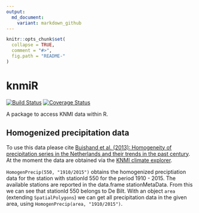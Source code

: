 ```yaml
---
output:
  md_document:
    variant: markdown_github
---
```


<!-- README.md is generated from README.Rmd. Please edit that file -->

```r
knitr::opts_chunk$set(
  collapse = TRUE,
  comment = "#>",
  fig.path = "README-"
)
```

# knmiR

[![Build Status](https://travis-ci.org/MartinRoth/knmiR.png?branch=master)](https://travis-ci.org/MartinRoth/knmiR)
[![Coverage Status](https://img.shields.io/codecov/c/github/MartinRoth/knmiR/master.svg)](https://codecov.io/github/MartinRoth/knmiR?branch=master)

A package to access KNMI data within R.

## Homogenized precipitation data
To use this data please cite [Buishand et al. (2013): Homogeneity of precipitation series in the Netherlands and their trends in the past century](http://onlinelibrary.wiley.com/doi/10.1002/joc.3471/abstract). At the moment the data are obtained via the [KNMI climate explorer](http://climexp.knmi.nl/).

`HomogenPrecip(550, "1910/2015")` obtains the homogenized preciptiation data for the station with stationId 550 for the period 1910 - 2015. The available stations are reported in the data.frame stationMetaData. From this we can see that stationId 550 belongs to De Bilt. With an object `area` (extending `SpatialPolygons`) we can get all precipitation data in the given area, using `HomogenPrecip(area, "1910/2015")`.
